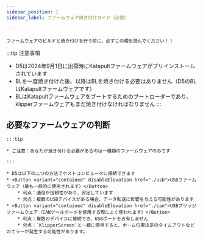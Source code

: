```yaml
---
sidebar_position: 1
sidebar_label: ファームウェア焼き付けガイド（必読）

---
```



    ファームウェアのビルドと焼き付けを行う前に、必ずこの欄を読んでください！！

:::tip 注意事項
* D5は2024年9月1日に出荷時にKatapultファームウェアがプリインストールされています
* BLを一度焼き付けた後、以降はBLを焼き付ける必要はありません（D5のBLはKatapultファームウェアです）
* BLはKatapultファームウェアをブートするためのブートローダーであり、klipperファームウェアもまだ焼き付けなければなりません
:::



## 必要なファームウェアの判断

    :::tip

    * ご注意：あなたが焼き付ける必要があるのは一種類のファームウェアのみです

    :::
    
    * D5は以下の二つの方法でホストコンピュータに接続できます
    * <Button variant="contained" disableElevation href="./usb">USBファームウェア（最も一般的に使用されます）</Button>
        * 利点：通信が信頼性があり、安定しています
        * 欠点：複数のUSBデバイスがある場合、データ転送に影響を与える可能性があります
    * <Button variant="contained" disableElevation href="./can">USBブリッジファームウェア（CANツールボードを使用する際によく使われます）</Button>
        * 利点：複数のデバイスに接続でき、USBポートを占有しません
        * 欠点：`KlipperScreen`と一緒に使用すると、ホーム位置決定のタイムアウトなどのエラーが発生する可能性があります。